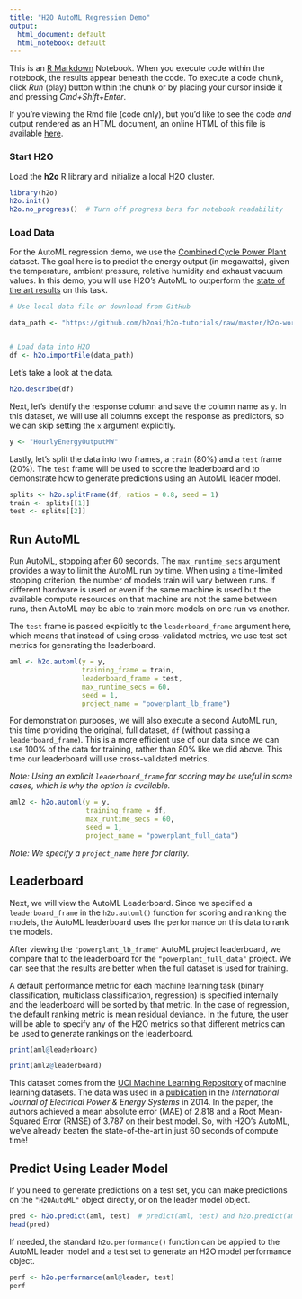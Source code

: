 ```yaml
---
title: "H2O AutoML Regression Demo"
output:
  html_document: default
  html_notebook: default
---
```


This is an [R Markdown](http://rmarkdown.rstudio.com) Notebook. When you execute code within the notebook, the results appear beneath the code. To execute a code chunk, click *Run* (play) button within the chunk or by placing your cursor inside it and pressing *Cmd+Shift+Enter*. 

If you're viewing the Rmd file (code only), but you'd like to see the code *and* output rendered as an HTML document, an online HTML of this file is available [here](http://htmlpreview.github.io/?https://github.com/h2oai/h2o-tutorials/blob/master/h2o-world-2017/automl/R/automl_regression_powerplant_output.html).

### Start H2O

Load the **h2o** R library and initialize a local H2O cluster.

```r
library(h2o)
h2o.init()
h2o.no_progress()  # Turn off progress bars for notebook readability
```

### Load Data

For the AutoML regression demo, we use the [Combined Cycle Power Plant](http://archive.ics.uci.edu/ml/datasets/Combined+Cycle+Power+Plant) dataset.  The goal here is to predict the energy output (in megawatts), given the temperature, ambient pressure, relative humidity and exhaust vacuum values.  In this demo, you will use H2O's AutoML to outperform the [state of the art results](https://www.sciencedirect.com/science/article/pii/S0142061514000908) on this task.

```r
# Use local data file or download from GitHub

data_path <- "https://github.com/h2oai/h2o-tutorials/raw/master/h2o-world-2017/automl/data/powerplant_output.csv"


# Load data into H2O
df <- h2o.importFile(data_path)
```


Let's take a look at the data.
```r
h2o.describe(df)
```

Next, let's identify the response column and save the column name as `y`.  In this dataset, we will use all columns except the response as predictors, so we can skip setting the `x` argument explicitly.
```r
y <- "HourlyEnergyOutputMW"
```

Lastly, let's split the data into two frames, a `train` (80%) and a `test` frame (20%).  The `test` frame will be used to score the leaderboard and to demonstrate how to generate predictions using an AutoML leader model.
```r
splits <- h2o.splitFrame(df, ratios = 0.8, seed = 1)
train <- splits[[1]]
test <- splits[[2]]
```


## Run AutoML 

Run AutoML, stopping after 60 seconds.  The `max_runtime_secs` argument provides a way to limit the AutoML run by time.  When using a time-limited stopping criterion, the number of models train will vary between runs.  If different hardware is used or even if the same machine is used but the available compute resources on that machine are not the same between runs, then AutoML may be able to train more models on one run vs another. 

The `test` frame is passed explicitly to the `leaderboard_frame` argument here, which means that instead of using cross-validated metrics, we use test set metrics for generating the leaderboard.
```r
aml <- h2o.automl(y = y,
                  training_frame = train,
                  leaderboard_frame = test,
                  max_runtime_secs = 60,
                  seed = 1,
                  project_name = "powerplant_lb_frame")
```


For demonstration purposes, we will also execute a second AutoML run, this time providing the original, full dataset, `df` (without passing a `leaderboard_frame`).  This is a more efficient use of our data since we can use 100% of the data for training, rather than 80% like we did above.  This time our leaderboard will use cross-validated metrics.

*Note: Using an explicit `leaderboard_frame` for scoring may be useful in some cases, which is why the option is available.*  

```r
aml2 <- h2o.automl(y = y,
                   training_frame = df,
                   max_runtime_secs = 60,
                   seed = 1,
                   project_name = "powerplant_full_data")
```

*Note: We specify a `project_name` here for clarity.*

## Leaderboard

Next, we will view the AutoML Leaderboard.  Since we specified a `leaderboard_frame` in the `h2o.automl()` function for scoring and ranking the models, the AutoML leaderboard uses the performance on this data to rank the models.  

After viewing the `"powerplant_lb_frame"` AutoML project leaderboard, we compare that to the leaderboard for the `"powerplant_full_data"` project.  We can see that the results are better when the full dataset is used for training.  

A default performance metric for each machine learning task (binary classification, multiclass classification, regression) is specified internally and the leaderboard will be sorted by that metric.  In the case of regression, the default ranking metric is mean residual deviance.  In the future, the user will be able to specify any of the H2O metrics so that different metrics can be used to generate rankings on the leaderboard.
```r
print(aml@leaderboard)
```

```r
print(aml2@leaderboard)
```

This dataset comes from the [UCI Machine Learning Repository](http://archive.ics.uci.edu/ml/datasets/Combined+Cycle+Power+Plant) of machine learning datasets.  The data was used in a [publication](https://www.sciencedirect.com/science/article/pii/S0142061514000908) in the *International Journal of Electrical Power & Energy Systems* in 2014.  In the paper, the authors achieved a mean absolute error (MAE) of 2.818 and a Root Mean-Squared Error (RMSE) of 3.787 on their best model.  So, with H2O's AutoML, we've already beaten the state-of-the-art in just 60 seconds of compute time!

## Predict Using Leader Model

If you need to generate predictions on a test set, you can make predictions on the `"H2OAutoML"` object directly, or on the leader model object.
```r
pred <- h2o.predict(aml, test)  # predict(aml, test) and h2o.predict(aml@leader, test) also work
head(pred)
```


If needed, the standard `h2o.performance()` function can be applied to the AutoML leader model and a test set to generate an H2O model performance object.
```r
perf <- h2o.performance(aml@leader, test)
perf
```
